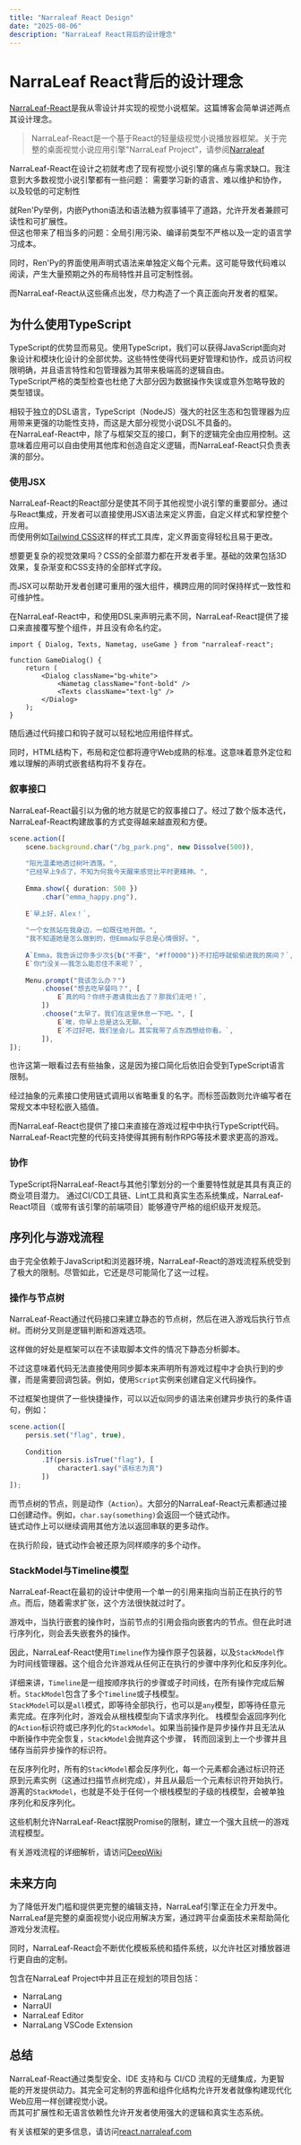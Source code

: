 ```yaml
---
title: "Narraleaf React Design"
date: "2025-08-06"
description: "NarraLeaf React背后的设计理念"
---
```


# NarraLeaf React背后的设计理念

[NarraLeaf-React](https://github.com/NarraLeaf/narraleaf-react)是我从零设计并实现的视觉小说框架。这篇博客会简单讲述两点其设计理念。

> NarraLeaf-React是一个基于React的轻量级视觉小说播放器框架。关于完整的桌面视觉小说应用引擎"NarraLeaf Project"，请参阅[Narraleaf](https://github.com/NarraLeaf/)

NarraLeaf-React在设计之初就考虑了现有视觉小说引擎的痛点与需求缺口。我注意到大多数视觉小说引擎都有一些问题：
需要学习新的语言、难以维护和协作，以及较低的可定制性

就Ren'Py举例，内嵌Python语法和语法糖为叙事铺平了道路，允许开发者兼顾可读性和可扩展性。  
但这也带来了相当多的问题：全局引用污染、编译前类型不严格以及一定的语言学习成本。

同时，Ren'Py的界面使用声明式语法来单独定义每个元素。这可能导致代码难以阅读，产生大量预期之外的布局特性并且可定制性弱。

而NarraLeaf-React从这些痛点出发，尽力构造了一个真正面向开发者的框架。

## 为什么使用TypeScript

TypeScript的优势显而易见。使用TypeScript，我们可以获得JavaScript面向对象设计和模块化设计的全部优势。这些特性使得代码更好管理和协作，成员访问权限明确，并且语言特性和包管理器为其带来极端高的逻辑自由。  
TypeScript严格的类型检查也杜绝了大部分因为数据操作失误或意外忽略导致的类型错误。

相较于独立的DSL语言，TypeScript（NodeJS）强大的社区生态和包管理器为应用带来更强的功能性支持，而这是大部分视觉小说DSL不具备的。  
在NarraLeaf-React中，除了与框架交互的接口，剩下的逻辑完全由应用控制。这意味着应用可以自由使用其他库和创造自定义逻辑，而NarraLeaf-React只负责表演的部分。

### 使用JSX

NarraLeaf-React的React部分是使其不同于其他视觉小说引擎的重要部分。通过与React集成，开发者可以直接使用JSX语法来定义界面，自定义样式和掌控整个应用。  
而使用例如[Tailwind CSS](https://tailwindcss.com/)这样的样式工具库，定义界面变得轻松且易于更改。  

想要更复杂的视觉效果吗？CSS的全部潜力都在开发者手里。基础的效果包括3D效果，复杂渐变和CSS支持的全部样式字段。

而JSX可以帮助开发者创建可重用的强大组件，横跨应用的同时保持样式一致性和可维护性。

在NarraLeaf-React中，和使用DSL来声明元素不同，NarraLeaf-React提供了接口来直接覆写整个组件，并且没有命名约定。

```tsx
import { Dialog, Texts, Nametag, useGame } from "narraleaf-react";

function GameDialog() {
    return (
        <Dialog className="bg-white">
            <Nametag className="font-bold" />
            <Texts className="text-lg" />
        </Dialog>
    );
}
```

随后通过代码接口和钩子就可以轻松地应用组件样式。

同时，HTML结构下，布局和定位都将遵守Web成熟的标准。这意味着意外定位和难以理解的声明式嵌套结构将不复存在。

### 叙事接口

NarraLeaf-React最引以为傲的地方就是它的叙事接口了。经过了数个版本迭代，NarraLeaf-React构建故事的方式变得越来越直观和方便。

```typescript
scene.action([
    scene.background.char("/bg_park.png", new Dissolve(500)),
    
    "阳光温柔地透过树叶洒落。",
    "已经早上9点了，不知为何我今天醒来感觉比平时更精神。",
    
    Emma.show({ duration: 500 })
        .char("emma_happy.png"),
    
    E`早上好，Alex！`,
    
    "一个女孩站在我身边，一如既往地开朗。",
    "我不知道她是怎么做到的，但Emma似乎总是心情很好。",
    
    A`Emma，我告诉过你多少次${b("不要", "#ff0000")}不打招呼就偷偷进我的房间？`,
    E`你门没关——我怎么能忍住不来呢？`,
    
    Menu.prompt("我该怎么办？")
        .choose("想去吃早餐吗？", [
            E`真的吗？你终于邀请我出去了？那我们走吧！`,
        ])
        .choose("太早了。我们在这里休息一下吧。", [
            E`唉，你早上总是这么无聊。`,
            E`不过好吧，我们坐会儿。其实我带了点东西想给你看。`,
        ]),
]);
```

也许这第一眼看过去有些抽象，这是因为接口简化后依旧会受到TypeScript语言限制。

经过抽象的元素接口使用链式调用以省略重复的名字。而标签函数则允许编写者在常规文本中轻松嵌入插值。

而NarraLeaf-React也提供了接口来直接在游戏过程中中执行TypeScript代码。  
NarraLeaf-React完整的代码支持使得其拥有制作RPG等技术要求更高的游戏。

### 协作

TypeScript将NarraLeaf-React与其他引擎划分的一个重要特性就是其具有真正的商业项目潜力。
通过CI/CD工具链、Lint工具和真实生态系统集成，NarraLeaf-React项目（或带有该引擎的前端项目）能够遵守严格的组织级开发规范。

## 序列化与游戏流程

由于完全依赖于JavaScript和浏览器环境，NarraLeaf-React的游戏流程系统受到了极大的限制。尽管如此，它还是尽可能简化了这一过程。

### 操作与节点树

NarraLeaf-React通过代码接口来建立静态的节点树，然后在进入游戏后执行节点树。而树分叉则是逻辑判断和游戏选项。

这样做的好处是框架可以在不读取脚本文件的情况下静态分析脚本。

不过这意味着代码无法直接使用同步脚本来声明所有游戏过程中才会执行到的步骤，而是需要回调包装。例如，使用`Script`实例来创建自定义代码操作。

不过框架也提供了一些快捷操作，可以以近似同步的语法来创建异步执行的条件语句，例如：  
```typescript
scene.action([
    persis.set("flag", true),
 
    Condition
        .If(persis.isTrue("flag"), [
            character1.say("该标志为真")
        ])
]);
```

而节点树的节点，则是动作（`Action`）。大部分的NarraLeaf-React元素都通过接口创建动作。例如，`char.say(something)`会返回一个链式动作。  
链式动作上可以继续调用其他方法以返回串联的更多动作。

在执行阶段，链式动作会被还原为同样顺序的多个动作。

### StackModel与Timeline模型

NarraLeaf-React在最初的设计中使用一个单一的引用来指向当前正在执行的节点。而后，随着需求扩张，这个方法很快就过时了。

游戏中，当执行嵌套的操作时，当前节点的引用会指向嵌套内的节点。但在此时进行序列化，则会丢失嵌套外的操作。

因此，NarraLeaf-React使用`Timeline`作为操作原子包装器，以及`StackModel`作为时间线管理器。这个组合允许游戏从任何正在执行的步骤中序列化和反序列化。

详细来讲，`Timeline`是一组按顺序执行的步骤或子时间线，在所有操作完成后解析。`StackModel`包含了多个`Timeline`或子栈模型。  
`StackModel`可以是`all`模式，即等待全部执行，也可以是`any`模型，即等待任意元素完成。在序列化时，游戏会从根栈模型向下请求序列化。
栈模型会返回序列化的`Action`标识符或已序列化的`StackModel`。如果当前操作是异步操作并且无法从中断操作中完全恢复，`StackModel`会抛弃这个步骤，
转而回滚到上一个步骤并且储存当前异步操作的标识符。

在反序列化时，所有的`StackModel`都会反序列化，每一个元素都会通过标识符还原到元素实例（这通过扫描节点树完成），并且从最后一个元素标识符开始执行。  
游离的`StackModel`，也就是不处于任何一个根栈模型的子级的栈模型，会被单独序列化和反序列化。

这些机制允许NarraLeaf-React摆脱Promise的限制，建立一个强大且统一的游戏流程模型。

有关游戏流程的详细解析，请访问[DeepWiki](https://deepwiki.com/NarraLeaf/narraleaf-react)

## 未来方向

为了降低开发门槛和提供更完整的编辑支持，NarraLeaf引擎正在全力开发中。NarraLeaf是完整的桌面视觉小说应用解决方案，通过跨平台桌面技术来帮助简化游戏分发流程。

同时，NarraLeaf-React会不断优化模板系统和插件系统，以允许社区对播放器进行更自由的定制。

包含在NarraLeaf Project中并且正在规划的项目包括：

- NarraLang
- NarraUI
- NarraLeaf Editor
- NarraLang VSCode Extension

## 总结

NarraLeaf-React通过类型安全、IDE 支持和与 CI/CD 流程的无缝集成，为更智能的开发提供动力。其完全可定制的界面和组件化结构允许开发者就像构建现代化Web应用一样创建视觉小说。  
而其可扩展性和无语言依赖性允许开发者使用强大的逻辑和真实生态系统。

有关该框架的更多信息，请访问[react.narraleaf.com](https://react.narraleaf.com/)
